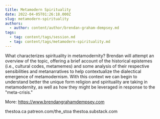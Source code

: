 ```yaml
---
title: Metamodern Spirituality
date: 2022-04-05T01:26:18.000Z
slug: metamodern-spirituality
authors:
  - author: content/author/brendan-graham-dempsey.md
tags:
  - tag: content/tags/session.md
  - tag: content/tags/metamodern-spirituality.md
---
```


What characterizes spirituality in metamodernity? Brendan will attempt an overview of the topic, offering a brief account of the historical epistemes (i.e., cultural codes, metamemes) and some analysis of their respective sensibilities and metanarratives to help contextualize the dialectical emergence of metamodernism. With this context we can begin to understand better the unique form religion and spirituality are taking in metamodernity, as well as how they might be leveraged in response to the "meta-crisis."

More: https://www.brendangrahamdempsey.com

thestoa.ca
patreon.com/the_stoa
thestoa.substack.com
